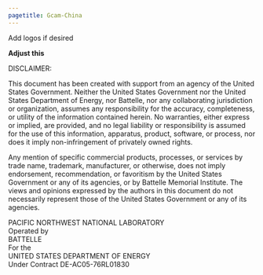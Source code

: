 ```yaml
---
pagetitle: Gcam-China
---
```


<div class="header_logo">
Add logos if desired
</div>

**Adjust this**

DISCLAIMER:

This document has been created with support from an agency of the United States Government. Neither the United States Government nor the United States Department of Energy, nor Battelle, nor any collaborating jurisdiction or organization, assumes any responsibility for the accuracy, completeness, or utility of the information contained herein. No warranties, either express or implied, are provided, and no legal liability or responsibility is assumed for the use of this information, apparatus, product, software, or process, nor does it imply non-infringement of privately owned rights.

Any mention of specific commercial products, processes, or services by trade name, trademark, manufacturer, or otherwise, does not imply endorsement, recommendation, or favoritism by the United States Government or any of its agencies, or by Battelle Memorial Institute. The views and opinions expressed by the authors in this document do not necessarily represent those of the United States Government or any of its agencies.

PACIFIC NORTHWEST NATIONAL LABORATORY <br>
Operated by <br>
BATTELLE <br>
For the <br>
UNITED STATES DEPARTMENT OF ENERGY <br>
Under Contract DE-AC05-76RL01830 <br>
